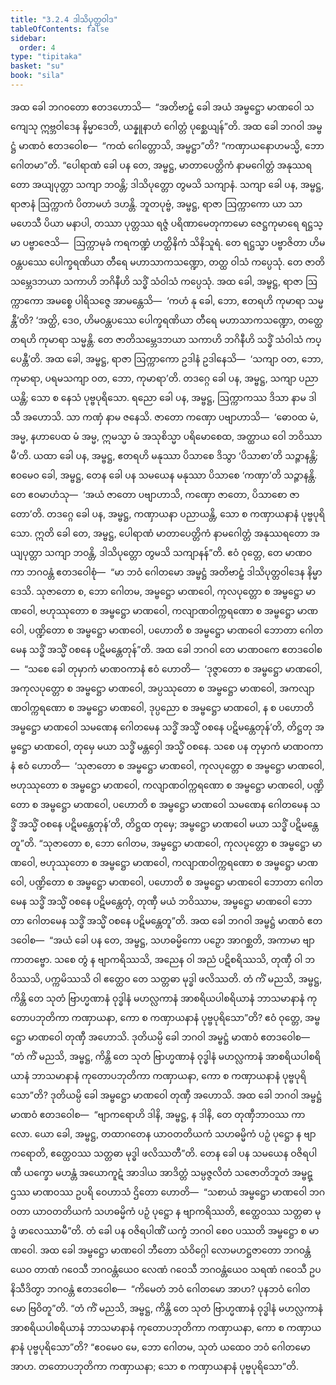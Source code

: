 ```yaml
---
title: "3.2.4 ဒါသိပုတ္တဝါဒ"
tableOfContents: false
sidebar:
  order: 4
type: "tipitaka"
basket: "su"
book: "sila"
---
```



<DynamicBreadcrumb />

<Division number="267" book="sila" e="ch" v="6" p="87">

<Paragraph number="361" book="sila">
အထ ခေါ ဘဂဝတော ဧတဒဟောသိ—  “အတိဗာဠှံ ခေါ အယံ အမ္ဗဋ္ဌော မာဏဝေါ သကျေသု ဣဗ္ဘဝါဒေန နိမ္မာဒေတိ, ယန္နူနာဟံ ဂေါတ္တံ ပုစ္ဆေယျန်”တိ. အထ ခေါ ဘဂဝါ အမ္ဗဋ္ဌံ မာဏဝံ ဧတဒဝေါစ—  “ကထံ ဂေါတ္တောသိ, အမ္ဗဋ္ဌာ”တိ? “ကဏှာယနောဟမသ္မိ, ဘော ဂေါတမာ”တိ. “ပေါရာဏံ ခေါ ပန တေ, အမ္ဗဋ္ဌ, မာတာပေတ္တိကံ နာမဂေါတ္တံ အနုဿရတော အယျပုတ္တာ သကျာ ဘဝန္တိ; ဒါသိပုတ္တော တွမသိ သကျာနံ. သကျာ ခေါ ပန, အမ္ဗဋ္ဌ, ရာဇာနံ ဩက္ကာကံ ပိတာမဟံ ဒဟန္တိ.
</Paragraph>

<Paragraph number="362" book="sila">
ဘူတပုဗ္ဗံ, အမ္ဗဋ္ဌ, ရာဇာ ဩက္ကာကော ယာ သာ မဟေသီ ပိယာ မနာပါ, တဿာ ပုတ္တဿ ရဇ္ဇံ ပရိဏာမေတုကာမော ဇေဋ္ဌကုမာရေ ရဋ္ဌသ္မာ ပဗ္ဗာဇေသိ—  ဩက္ကာမုခံ ကရကဏ္ဍံ ဟတ္ထိနိကံ သိနိသူရံ. တေ ရဋ္ဌသ္မာ ပဗ္ဗာဇိတာ ဟိမဝန္တပဿေ ပေါက္ခရဏိယာ တီရေ မဟာသာကသဏ္ဍော, တတ္ထ ဝါသံ ကပ္ပေသုံ. တေ ဇာတိသမ္ဘေဒဘယာ သကာဟိ ဘဂိနီဟိ သဒ္ဓိံ သံဝါသံ ကပ္ပေသုံ.
</Paragraph>

<Paragraph number="363" book="sila">
အထ ခေါ, အမ္ဗဋ္ဌ, ရာဇာ ဩက္ကာကော အမစ္စေ ပါရိသဇ္ဇေ အာမန္တေသိ—  ‘ကဟံ နု ခေါ, ဘော, ဧတရဟိ ကုမာရာ သမ္မန္တီ’တိ? ‘အတ္ထိ, ဒေဝ, ဟိမဝန္တပဿေ ပေါက္ခရဏိယာ တီရေ မဟာသာကသဏ္ဍော, တတ္ထေတရဟိ ကုမာရာ သမ္မန္တိ. တေ ဇာတိသမ္ဘေဒဘယာ သကာဟိ ဘဂိနီဟိ သဒ္ဓိံ သံဝါသံ ကပ္ပေန္တီ’တိ. အထ ခေါ, အမ္ဗဋ္ဌ, ရာဇာ ဩက္ကာကော ဥဒါနံ ဥဒါနေသိ—  ‘သကျာ ဝတ, ဘော, ကုမာရာ, ပရမသကျာ ဝတ, ဘော, ကုမာရာ’တိ. တဒဂ္ဂေ ခေါ ပန, အမ္ဗဋ္ဌ, သကျာ ပညာယန္တိ; သော စ နေသံ ပုဗ္ဗပုရိသော.
</Paragraph>

<Paragraph number="364" book="sila">
ရညော ခေါ ပန, အမ္ဗဋ္ဌ, ဩက္ကာကဿ ဒိသာ နာမ ဒါသီ အဟောသိ. သာ ကဏှံ နာမ ဇနေသိ. ဇာတော ကဏှော ပဗျာဟာသိ—  ‘ဓောဝထ မံ, အမ္မ, နဟာပေထ မံ အမ္မ, ဣမသ္မာ မံ အသုစိသ္မာ ပရိမောစေထ, အတ္ထာယ ဝေါ ဘဝိဿာမီ’တိ. ယထာ ခေါ ပန, အမ္ဗဋ္ဌ, ဧတရဟိ မနုဿာ ပိသာစေ ဒိသွာ ‘ပိသာစာ’တိ သဉ္ဇာနန္တိ; ဧဝမေဝ ခေါ, အမ္ဗဋ္ဌ, တေန ခေါ ပန သမယေန မနုဿာ ပိသာစေ ‘ကဏှာ’တိ သဉ္ဇာနန္တိ. တေ ဧဝမာဟံသု—  ‘အယံ ဇာတော ပဗျာဟာသိ, ကဏှော ဇာတော, ပိသာစော ဇာတော’တိ. တဒဂ္ဂေ ခေါ ပန, အမ္ဗဋ္ဌ, ကဏှာယနာ ပညာယန္တိ, သော စ ကဏှာယနာနံ ပုဗ္ဗပုရိသော. ဣတိ ခေါ တေ, အမ္ဗဋ္ဌ, ပေါရာဏံ မာတာပေတ္တိကံ နာမဂေါတ္တံ အနုဿရတော အယျပုတ္တာ သကျာ ဘဝန္တိ, ဒါသိပုတ္တော တွမသိ သကျာနန်”တိ.
</Paragraph>

</Division>
<Division number="268" book="sila" e="ch" v="6" p="88">

<Paragraph number="365" book="sila">
ဧဝံ ဝုတ္တေ, တေ မာဏဝကာ ဘဂဝန္တံ ဧတဒဝေါစုံ—  “မာ ဘဝံ ဂေါတမော အမ္ဗဋ္ဌံ အတိဗာဠှံ ဒါသိပုတ္တဝါဒေန နိမ္မာဒေသိ. သုဇာတော စ, ဘော ဂေါတမ, အမ္ဗဋ္ဌော မာဏဝေါ, ကုလပုတ္တော စ အမ္ဗဋ္ဌော မာဏဝေါ, ဗဟုဿုတော စ အမ္ဗဋ္ဌော မာဏဝေါ, ကလျာဏဝါက္ကရဏော စ အမ္ဗဋ္ဌော မာဏဝေါ, ပဏ္ဍိတော စ အမ္ဗဋ္ဌော မာဏဝေါ, ပဟောတိ စ အမ္ဗဋ္ဌော မာဏဝေါ ဘောတာ ဂေါတမေန သဒ္ဓိံ အသ္မိံ ဝစနေ ပဋိမန္တေတုန်”တိ.
</Paragraph>

</Division>
<Division number="269" book="sila" e="ch" v="6" p="88">

<Paragraph number="366" book="sila">
အထ ခေါ ဘဂဝါ တေ မာဏဝကေ ဧတဒဝေါစ—  “သစေ ခေါ တုမှာကံ မာဏဝကာနံ ဧဝံ ဟောတိ—  ‘ဒုဇ္ဇာတော စ အမ္ဗဋ္ဌော မာဏဝေါ, အကုလပုတ္တော စ အမ္ဗဋ္ဌော မာဏဝေါ, အပ္ပဿုတော စ အမ္ဗဋ္ဌော မာဏဝေါ, အကလျာဏဝါက္ကရဏော စ အမ္ဗဋ္ဌော မာဏဝေါ, ဒုပ္ပညော စ အမ္ဗဋ္ဌော မာဏဝေါ, န စ ပဟောတိ အမ္ဗဋ္ဌော မာဏဝေါ သမဏေန ဂေါတမေန သဒ္ဓိံ အသ္မိံ ဝစနေ ပဋိမန္တေတုန်’တိ, တိဋ္ဌတု အမ္ဗဋ္ဌော မာဏဝေါ, တုမှေ မယာ သဒ္ဓိံ မန္တဝှေါ အသ္မိံ ဝစနေ. သစေ ပန တုမှာကံ မာဏဝကာနံ ဧဝံ ဟောတိ—  ‘သုဇာတော စ အမ္ဗဋ္ဌော မာဏဝေါ, ကုလပုတ္တော စ အမ္ဗဋ္ဌော မာဏဝေါ, ဗဟုဿုတော စ အမ္ဗဋ္ဌော မာဏဝေါ, ကလျာဏဝါက္ကရဏော စ အမ္ဗဋ္ဌော မာဏဝေါ, ပဏ္ဍိတော စ အမ္ဗဋ္ဌော မာဏဝေါ, ပဟောတိ စ အမ္ဗဋ္ဌော မာဏဝေါ သမဏေန ဂေါတမေန သဒ္ဓိံ အသ္မိံ ဝစနေ ပဋိမန္တေတုန်’တိ, တိဋ္ဌထ တုမှေ; အမ္ဗဋ္ဌော မာဏဝေါ မယာ သဒ္ဓိံ ပဋိမန္တေတူ”တိ.
</Paragraph>

<Paragraph number="367" book="sila">
“သုဇာတော စ, ဘော ဂေါတမ, အမ္ဗဋ္ဌော မာဏဝေါ, ကုလပုတ္တော စ အမ္ဗဋ္ဌော မာဏဝေါ, ဗဟုဿုတော စ အမ္ဗဋ္ဌော မာဏဝေါ, ကလျာဏဝါက္ကရဏော စ အမ္ဗဋ္ဌော မာဏဝေါ, ပဏ္ဍိတော စ အမ္ဗဋ္ဌော မာဏဝေါ, ပဟောတိ စ အမ္ဗဋ္ဌော မာဏဝေါ ဘောတာ ဂေါတမေန သဒ္ဓိံ အသ္မိံ ဝစနေ ပဋိမန္တေတုံ, တုဏှီ မယံ ဘဝိဿာမ, အမ္ဗဋ္ဌော မာဏဝေါ ဘောတာ ဂေါတမေန သဒ္ဓိံ အသ္မိံ ဝစနေ ပဋိမန္တေတူ”တိ.
</Paragraph>

</Division>
<Division number="270" book="sila" e="ch" v="6" p="88">

<Paragraph number="368" book="sila">
အထ ခေါ ဘဂဝါ အမ္ဗဋ္ဌံ မာဏဝံ ဧတဒဝေါစ—  “အယံ ခေါ ပန တေ, အမ္ဗဋ္ဌ, သဟဓမ္မိကော ပဉှော အာဂစ္ဆတိ, အကာမာ ဗျာကာတဗ္ဗော. သစေ တွံ န ဗျာကရိဿသိ, အညေန ဝါ အညံ ပဋိစရိဿသိ, တုဏှီ ဝါ ဘဝိဿသိ, ပက္ကမိဿသိ ဝါ ဧတ္ထေဝ တေ သတ္တဓာ မုဒ္ဓါ ဖလိဿတိ. တံ ကိံ မညသိ, အမ္ဗဋ္ဌ, ကိန္တိ တေ သုတံ ဗြာဟ္မဏာနံ ဝုဒ္ဓါနံ မဟလ္လကာနံ အာစရိယပါစရိယာနံ ဘာသမာနာနံ ကုတောပဘုတိကာ ကဏှာယနာ, ကော စ ကဏှာယနာနံ ပုဗ္ဗပုရိသော”တိ?
</Paragraph>

<Paragraph number="369" book="sila">
ဧဝံ ဝုတ္တေ, အမ္ဗဋ္ဌော မာဏဝေါ တုဏှီ အဟောသိ. ဒုတိယမ္ပိ ခေါ ဘဂဝါ အမ္ဗဋ္ဌံ မာဏဝံ ဧတဒဝေါစ—  “တံ ကိံ မညသိ, အမ္ဗဋ္ဌ, ကိန္တိ တေ သုတံ ဗြာဟ္မဏာနံ ဝုဒ္ဓါနံ မဟလ္လကာနံ အာစရိယပါစရိယာနံ ဘာသမာနာနံ ကုတောပဘုတိကာ ကဏှာယနာ, ကော စ ကဏှာယနာနံ ပုဗ္ဗပုရိသော”တိ? ဒုတိယမ္ပိ ခေါ အမ္ဗဋ္ဌော မာဏဝေါ တုဏှီ အဟောသိ. အထ ခေါ ဘဂဝါ အမ္ဗဋ္ဌံ မာဏဝံ ဧတဒဝေါစ—  “ဗျာကရောဟိ ဒါနိ, အမ္ဗဋ္ဌ, န ဒါနိ, တေ တုဏှီဘာဝဿ ကာလော. ယော ခေါ, အမ္ဗဋ္ဌ, တထာဂတေန ယာဝတတိယကံ သဟဓမ္မိကံ ပဉှံ ပုဋ္ဌော န ဗျာကရောတိ, ဧတ္ထေဝဿ သတ္တဓာ မုဒ္ဓါ ဖလိဿတီ”တိ.
</Paragraph>

</Division>
<Division number="271" book="sila" e="ch" v="6" p="89">

<Paragraph number="370" book="sila">
တေန ခေါ ပန သမယေန ဝဇိရပါဏီ ယက္ခော မဟန္တံ အယောကူဋံ အာဒါယ အာဒိတ္တံ သမ္ပဇ္ဇလိတံ သဇောတိဘူတံ အမ္ဗဋ္ဌဿ မာဏဝဿ ဥပရိ ဝေဟာသံ ဌိတော ဟောတိ—  “သစာယံ အမ္ဗဋ္ဌော မာဏဝေါ ဘဂဝတာ ယာဝတတိယကံ သဟဓမ္မိကံ ပဉှံ ပုဋ္ဌော န ဗျာကရိဿတိ, ဧတ္ထေဝဿ သတ္တဓာ မုဒ္ဓံ ဖာလေဿာမီ”တိ. တံ ခေါ ပန ဝဇိရပါဏိံ ယက္ခံ ဘဂဝါ စေဝ ပဿတိ အမ္ဗဋ္ဌော စ မာဏဝေါ.
</Paragraph>

</Division>
<Division number="272" book="sila" e="ch" v="6" p="89">

<Paragraph number="371" book="sila">
အထ ခေါ အမ္ဗဋ္ဌော မာဏဝေါ ဘီတော သံဝိဂ္ဂေါ လောမဟဋ္ဌဇာတော ဘဂဝန္တံယေဝ တာဏံ ဂဝေသီ ဘဂဝန္တံယေဝ လေဏံ ဂဝေသီ ဘဂဝန္တံယေဝ သရဏံ ဂဝေသီ ဥပနိသီဒိတွာ ဘဂဝန္တံ ဧတဒဝေါစ—  “ကိမေတံ ဘဝံ ဂေါတမော အာဟ? ပုနဘဝံ ဂေါတမော ဗြဝိတူ”တိ.
</Paragraph>

<Paragraph number="372" book="sila">
“တံ ကိံ မညသိ, အမ္ဗဋ္ဌ, ကိန္တိ တေ သုတံ ဗြာဟ္မဏာနံ ဝုဒ္ဓါနံ မဟလ္လကာနံ အာစရိယပါစရိယာနံ ဘာသမာနာနံ ကုတောပဘုတိကာ ကဏှာယနာ, ကော စ ကဏှာယနာနံ ပုဗ္ဗပုရိသော”တိ? “ဧဝမေဝ မေ, ဘော ဂေါတမ, သုတံ ယထေဝ ဘဝံ ဂေါတမော အာဟ. တတောပဘုတိကာ ကဏှာယနာ; သော စ ကဏှာယနာနံ ပုဗ္ဗပုရိသော”တိ.
</Paragraph>
</Division>